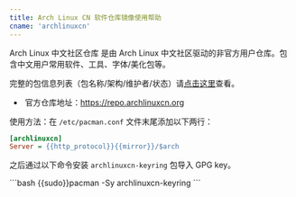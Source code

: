 ```yaml
---
title: Arch Linux CN 软件仓库镜像使用帮助
cname: 'archlinuxcn'
---
```


Arch Linux 中文社区仓库 是由 Arch Linux
中文社区驱动的非官方用户仓库。包含中文用户常用软件、工具、字体/美化包等。

完整的包信息列表（包名称/架构/维护者/状态）请[点击这里](https://github.com/archlinuxcn/repo)查看。

*  官方仓库地址：https://repo.archlinuxcn.org

使用方法：在 `/etc/pacman.conf` 文件末尾添加以下两行：

<CodeBlock>

```ini
[archlinuxcn]
Server = {{http_protocol}}{{mirror}}/$arch
```

</CodeBlock>

之后通过以下命令安装 `archlinuxcn-keyring` 包导入 GPG key。

<CodeBlock>
```bash
{{sudo}}pacman -Sy archlinuxcn-keyring
```
</CodeBlock>
